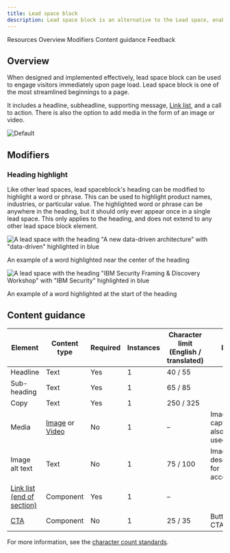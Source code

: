 ```yaml
---
title: Lead space block
description: Lead space block is an alternative to the Lead space, enabling a more streamlined first view of the page.
---
```



<ComponentDescription name="Lead space block" type="layout" />

<AnchorLinks>

<AnchorLink>Resources</AnchorLink>
<AnchorLink>Overview</AnchorLink>
<AnchorLink>Modifiers</AnchorLink>
<AnchorLink>Content guidance</AnchorLink>
<AnchorLink>Feedback</AnchorLink>

</AnchorLinks>

<ResourceLinks name="Lead space block" type="layout" />

## Overview

When designed and implemented effectively, lead space block can be used to engage visitors immediately upon page load. Lead space block is one of the most streamlined beginnings to a page.

It includes a headline, subheadline, supporting message,
[Link list](https://www.ibm.com/standards/carbon/web-components/?path=/story/components-linklist--default), and a call to action.
There is also the option to add media in the form of an image or video.

![Default](../../images/pattern/lead-space-block/leadspace-block.jpg)

## Modifiers

### Heading highlight

Like other lead spaces, lead spaceblock's heading can be modified to highlight a word or phrase. This can be used to highlight product names, industries, or particular value. The highlighted word or phrase can be anywhere in the heading, but it should only ever appear once in a single lead space. This only applies to the heading, and does not extend to any other lead space block element.

<Row>

<Column colMd={6} colLg={6}>

![A lead space with the heading "A new data-driven architecture" with "data-driven" highlighted in blue](../../images/component/lead-space/lead-space-modifier-heading-highlight-01.png)

<Caption>
  An example of a word highlighted near the center of the heading
</Caption>

</Column>

<Column colMd={6} colLg={6}>

![A lead space with the heading "IBM Security Framing & Discovery Workshop" with "IBM Security" highlighted in blue](../../images/component/lead-space/lead-space-modifier-heading-highlight-02.png)

<Caption>An example of a word highlighted at the start of the heading</Caption>

</Column>

</Row>

## Content guidance

| Element                                                                                                 | Content type                                                                                                                      | Required | Instances | Character limit <br/>(English / translated) | Notes                                |
| ------------------------------------------------------------------------------------------------------- | --------------------------------------------------------------------------------------------------------------------------------- | -------- | --------- | ------------------------------------------- | ------------------------------------ |
| Headline                                                                                                | Text                                                                                                                              | Yes      | 1         | 40 / 55                                     |                                      |
| Sub-heading                                                                                             | Text                                                                                                                              | Yes      | 1         | 65 / 85                                     |                                      |
| Copy                                                                                                    | Text                                                                                                                              | Yes      | 1         | 250 / 325                                   |                                      |
| Media                                                                                                   | [Image](https://www.ibm.com/standards/carbon/components/images) or [Video](https://www.ibm.com/standards/carbon/components/video) | No       | 1         | –                                           | Image with caption may also be used. |
| Image alt text                                                                                          | Text                                                                                                                              | No       | 1         | 75 / 100                                    | Image description for accessibility. |
| [Link list (end of section)](https://www.ibm.com/standards/carbon/components/link-list/#end-of-section) | Component                                                                                                                         | Yes      | 1         | –                                           |                                      |
| [CTA](https://www.ibm.com/standards/carbon/components/cta/#button)                                      | Component                                                                                                                         | No       | 1         | 25 / 35                                     | Button style CTA only.               |

For more information, see the [character count standards](https://www.ibm.com/standards/carbon/guidelines/content#character-count-standards).

<ComponentFooter name="Lead space block" type="layout" />
